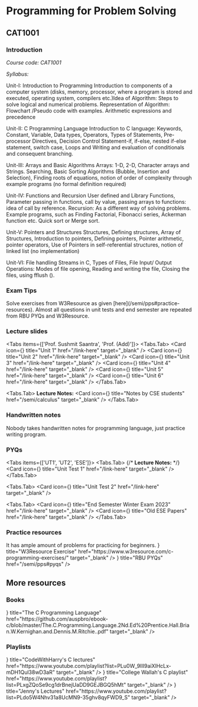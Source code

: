 
# Programming for Problem Solving

## CAT1001

### Introduction

*Course code: CAT1001*

*Syllabus:*

Unit-I: Introduction to Programming
Introduction to components of a computer system (disks, memory, processor, where a program is
stored and executed, operating system, compilers etc.)Idea of Algorithm: Steps to solve logical and
numerical problems. Representation of Algorithm: Flowchart /Pseudo code with examples.
Arithmetic expressions and precedence

Unit-II: C Programming Language
Introduction to C language: Keywords, Constant, Variable, Data types, Operators, Types of
Statements, Pre-processor Directives, Decision Control Statement-if, if-else, nested if-else statement,
switch case, Loops and Writing and evaluation of conditionals and consequent branching.

Unit-III: Arrays and Basic Algorithms
Arrays: 1-D, 2-D, Character arrays and Strings. Searching, Basic Sorting Algorithms (Bubble, Insertion
and Selection), Finding roots of equations, notion of order of complexity through example programs
(no formal definition required)

Unit-IV: Functions and Recursion
User defined and Library Functions, Parameter passing in functions, call by value, passing arrays to
functions: idea of call by reference. Recursion: As a different way of solving problems. Example
programs, such as Finding Factorial, Fibonacci series, Ackerman function etc. Quick sort or Merge
sort.

Unit-V: Pointers and Structures
Structures, Defining structures, Array of Structures, Introduction to pointers, Defining pointers,
Pointer arithmetic, pointer operators, Use of Pointers in self-referential structures, notion of linked list
(no implementation)

Unit-VI: File handling
Streams in C, Types of Files, File Input/ Output Operations: Modes of file opening, Reading and
writing the file, Closing the files, using fflush ().

### Exam Tips

<AnnCallout type="warn" title='Exam Tips' >
Solve exercises from W3Resource as given [here](/semi/pps#practice-resources).
Almost all questions in unit tests and end semester are repeated from RBU PYQs and W3Resource.
</AnnCallout>

### Lecture slides

<Tabs items={['Prof. Sushmit Saantra', 'Prof. (Add)']}>
  <Tabs.Tab>
  <Cards>
  <Card icon={<NotebookPen />} title="Unit 1" href="/link-here" target="_blank" /> 
  <Card icon={<NotebookPen />} title="Unit 2" href="/link-here" target="_blank" /> 
  <Card icon={<NotebookPen />} title="Unit 3" href="/link-here" target="_blank" />
  <Card icon={<NotebookPen />} title="Unit 4" href="/link-here" target="_blank" />
  <Card icon={<NotebookPen />} title="Unit 5" href="/link-here" target="_blank" />
  <Card icon={<NotebookPen />} title="Unit 6" href="/link-here" target="_blank" />
  </Cards>
  </Tabs.Tab>

  <Tabs.Tab>
  **Lecture Notes:**
  <Cards>
  <Card icon={<NotebookPen />} title="Notes by CSE students" href="/semi/calculus" target="_blank" /> 
  </Cards>
  </Tabs.Tab>
</Tabs> 


### Handwritten notes

Nobody takes handwritten notes for programming language, just practice writing program.

### PYQs

<Tabs items={['UT1', 'UT2', 'ESE']}>
  <Tabs.Tab>
  {/* **Lecture Notes:** */}
  <Cards>
  <Card icon={<NotebookPen />} title="Unit Test 1" href="/link-here" target="_blank" /> 
  </Cards>
  </Tabs.Tab>

  <Tabs.Tab>
  <Cards>
  <Card icon={<NotebookPen />} title="Unit Test 2" href="/link-here" target="_blank" /> 

  </Cards>
  </Tabs.Tab>

  <Tabs.Tab>
  <Cards>
  <Card icon={<NotebookPen />} title="End Semester Winter Exam 2023" href="/link-here" target="_blank" />
  <Card icon={<NotebookPen />} title="Old ESE Papers" href="/link-here" target="_blank" /> 
  </Cards>
  </Tabs.Tab>
</Tabs> 

### Practice resources

<AnnCallout type="info" title="W3Resource Exercise">
It has ample amount of problems for practicing for beginners. 
</AnnCallout>

<Cards>
  <Card icon={<StickyNote />} title="W3Resource Exercise" href="https://www.w3resource.com/c-programming-exercises/" target="_blank" /> 
  <Card icon={<StickyNote />} title="RBU PYQs" href="/semi/pps#pyqs" /> 
</Cards>

## More resources

### Books

<Cards>
  <Card icon={<BookText />} title="The C Programming Language" href="https://github.com/auspbro/ebook-c/blob/master/The.C.Programming.Language.2Nd.Ed%20Prentice.Hall.Brian.W.Kernighan.and.Dennis.M.Ritchie..pdf" target="_blank" /> 
</Cards>

### Playlists

<Cards>
  <Card icon={<Youtube />} title="CodeWithHarry's C lectures" href="https://www.youtube.com/playlist?list=PLu0W_9lII9aiXlHcLx-mDH1Qul38wD3aR" target="_blank" /> 
  <Card icon={<Youtube /> } title="College Wallah's C playlist" href="https://www.youtube.com/playlist?list=PLxgZQoSe9cg1drBnejUaDD9GEJBGQ5hMt" target="_blank" />  
  <Card icon={<Youtube /> } title="Jenny's Lectures" href="https://www.youtube.com/playlist?list=PLdo5W4Nhv31a8UcMN9-35ghv8qyFWD9_S" target="_blank" />  
</Cards>
